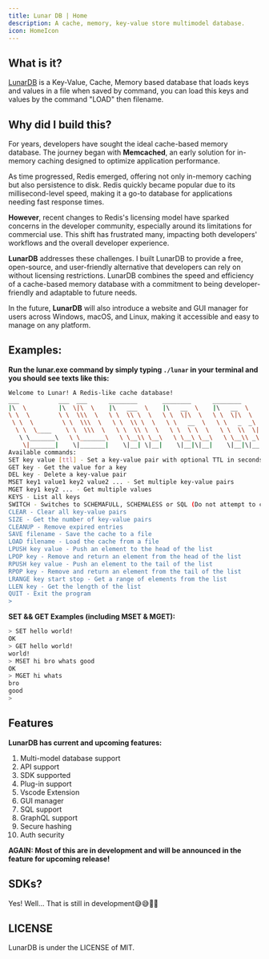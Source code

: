 ```yaml
---
title: Lunar DB | Home
description: A cache, memory, key-value store multimodel database.
icon: HomeIcon
---
```



## What is it?

[LunarDB](https://github.com/TheStarloTeam/lunardb) is a Key-Value, Cache, Memory based database that loads keys and values in a file when saved by command, you can load this keys and values by the command "LOAD" then filename.

## Why did I build this?

For years, developers have sought the ideal cache-based memory database. The journey began with **Memcached**, an early solution for in-memory caching designed to optimize application performance.

As time progressed, Redis emerged, offering not only in-memory caching but also persistence to disk. Redis quickly became popular due to its millisecond-level speed, making it a go-to database for applications needing fast response times.

**However**, recent changes to Redis's licensing model have sparked concerns in the developer community, especially around its limitations for commercial use. This shift has frustrated many, impacting both developers' workflows and the overall developer experience.

**LunarDB** addresses these challenges. I built LunarDB to provide a free, open-source, and user-friendly alternative that developers can rely on without licensing restrictions. LunarDB combines the speed and efficiency of a cache-based memory database with a commitment to being developer-friendly and adaptable to future needs.

In the future, **LunarDB** will also introduce a website and GUI manager for users across Windows, macOS, and Linux, making it accessible and easy to manage on any platform.

## Examples:

**Run the lunar.exe command by simply typing `./lunar` in your terminal and you should see texts like this:**

```bash
Welcome to Lunar! A Redis-like cache database!
___           ___  ___      ________       ________      ________
|\  \         |\  \|\  \    |\   ___  \    |\   __  \    |\   __  \
\ \  \        \ \  \\\  \   \ \  \\ \  \   \ \  \|\  \   \ \  \|\  \
 \ \  \        \ \  \\\  \   \ \  \\ \  \   \ \   __  \   \ \   _  _\
  \ \  \____    \ \  \\\  \   \ \  \\ \  \   \ \  \ \  \   \ \  \\  \|
   \ \_______\   \ \_______\   \ \__\\ \__\   \ \__\ \__\   \ \__\\ _\
    \|_______|    \|_______|    \|__| \|__|    \|__|\|__|    \|__|\|__|
Available commands:
SET key value [ttl] - Set a key-value pair with optional TTL in seconds
GET key - Get the value for a key
DEL key - Delete a key-value pair
MSET key1 value1 key2 value2 ... - Set multiple key-value pairs
MGET key1 key2 ... - Get multiple values
KEYS - List all keys
SWITCH - Switches to SCHEMAFULL, SCHEMALESS or SQL (Do not attempt to command this as it's broken)
CLEAR - Clear all key-value pairs
SIZE - Get the number of key-value pairs
CLEANUP - Remove expired entries
SAVE filename - Save the cache to a file
LOAD filename - Load the cache from a file
LPUSH key value - Push an element to the head of the list
LPOP key - Remove and return an element from the head of the list
RPUSH key value - Push an element to the tail of the list
RPOP key - Remove and return an element from the tail of the list
LRANGE key start stop - Get a range of elements from the list
LLEN key - Get the length of the list
QUIT - Exit the program
>
```

**SET && GET Examples (including MSET & MGET):**

```bash
> SET hello world!
OK
> GET hello world!
world!
> MSET hi bro whats good
OK
> MGET hi whats
bro
good
>
```

## Features

**LunarDB has current and upcoming features:**

1. Multi-model database support
2. API support
3. SDK supported
4. Plug-in support
5. Vscode Extension
6. GUI manager
7. SQL support
8. GraphQL support
9. Secure hashing
10. Auth security

**AGAIN: Most of this are in development and will be announced in the feature for upcoming release!**

## SDKs?

Yes! Well... That is still in development😅😅✌🏼

## LICENSE

LunarDB is under the LICENSE of MIT.

